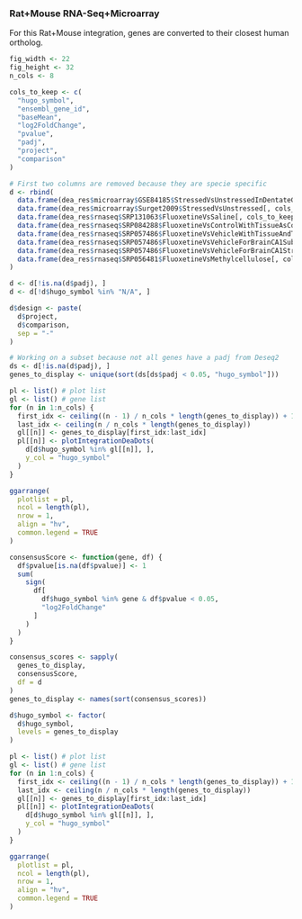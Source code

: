 ### Rat+Mouse RNA-Seq+Microarray {#resultsIntegrationRatMouseRnaMicroarray}

For this Rat+Mouse integration, genes are converted to their closest human ortholog.

```r
fig_width <- 22
fig_height <- 32
n_cols <- 8
```

```r
cols_to_keep <- c(
  "hugo_symbol",
  "ensembl_gene_id",
  "baseMean",
  "log2FoldChange",
  "pvalue",
  "padj",
  "project",
  "comparison"
)

# First two columns are removed because they are specie specific
d <- rbind(
  data.frame(dea_res$microarray$GSE84185$StressedVsUnstressedInDentateGyrus[, cols_to_keep]),
  data.frame(dea_res$microarray$Surget2009$StressedVsUnstressed[, cols_to_keep]),
  data.frame(dea_res$rnaseq$SRP131063$FluoxetineVsSaline[, cols_to_keep]),
  data.frame(dea_res$rnaseq$SRP084288$FluoxetineVsControlWithTissueAsCovariate[, cols_to_keep]),
  data.frame(dea_res$rnaseq$SRP057486$FluoxetineVsVehicleWithTissueAndTreatmentAsCovariates[, cols_to_keep]),
  data.frame(dea_res$rnaseq$SRP057486$FluoxetineVsVehicleForBrainCA1SubsetWithTreatmentAsCovariates[, cols_to_keep]),
  data.frame(dea_res$rnaseq$SRP057486$FluoxetineVsVehicleForBrainCA1StressedSubset[, cols_to_keep]),
  data.frame(dea_res$rnaseq$SRP056481$FluoxetineVsMethylcellulose[, cols_to_keep])
)

d <- d[!is.na(d$padj), ]
d <- d[!d$hugo_symbol %in% "N/A", ]

d$design <- paste(
  d$project,
  d$comparison,
  sep = "-"
)

# Working on a subset because not all genes have a padj from Deseq2
ds <- d[!is.na(d$padj), ]
genes_to_display <- unique(sort(ds[ds$padj < 0.05, "hugo_symbol"]))

pl <- list() # plot list
gl <- list() # gene list
for (n in 1:n_cols) {
  first_idx <- ceiling((n - 1) / n_cols * length(genes_to_display)) + 1
  last_idx <- ceiling(n / n_cols * length(genes_to_display))
  gl[[n]] <- genes_to_display[first_idx:last_idx]
  pl[[n]] <- plotIntegrationDeaDots(
    d[d$hugo_symbol %in% gl[[n]], ],
    y_col = "hugo_symbol"
  )
}

ggarrange(
  plotlist = pl,
  ncol = length(pl),
  nrow = 1,
  align = "hv",
  common.legend = TRUE
)
```

```r
consensusScore <- function(gene, df) {
  df$pvalue[is.na(df$pvalue)] <- 1
  sum(
    sign(
      df[
        df$hugo_symbol %in% gene & df$pvalue < 0.05,
        "log2FoldChange"
      ]
    )
  )
}

consensus_scores <- sapply(
  genes_to_display,
  consensusScore,
  df = d
)
genes_to_display <- names(sort(consensus_scores))

d$hugo_symbol <- factor(
  d$hugo_symbol,
  levels = genes_to_display
)

pl <- list() # plot list
gl <- list() # gene list
for (n in 1:n_cols) {
  first_idx <- ceiling((n - 1) / n_cols * length(genes_to_display)) + 1
  last_idx <- ceiling(n / n_cols * length(genes_to_display))
  gl[[n]] <- genes_to_display[first_idx:last_idx]
  pl[[n]] <- plotIntegrationDeaDots(
    d[d$hugo_symbol %in% gl[[n]], ],
    y_col = "hugo_symbol"
  )
}

ggarrange(
  plotlist = pl,
  ncol = length(pl),
  nrow = 1,
  align = "hv",
  common.legend = TRUE
)

```
